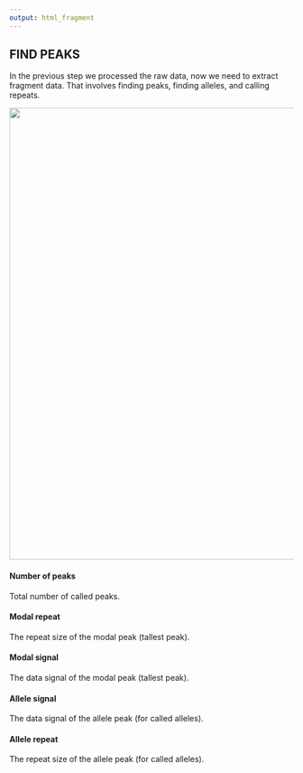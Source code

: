 ```yaml
---
output: html_fragment
---
```

## FIND PEAKS
In the previous step we processed the raw data, now we need to extract fragment data. That involves finding peaks, finding alleles, and calling repeats. 

![](Peaks_Table.PNG){width=800px}

#### Number of peaks
Total number of called peaks.

#### Modal repeat
The repeat size of the modal peak (tallest peak).

#### Modal signal
The data signal of the modal peak (tallest peak).

#### Allele signal
The data signal of the allele peak (for called alleles).

#### Allele repeat
The repeat size of the allele peak (for called alleles).
